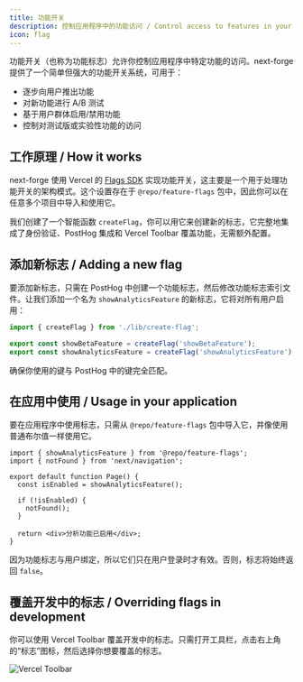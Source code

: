```yaml
---
title: 功能开关
description: 控制应用程序中的功能访问 / Control access to features in your application
icon: flag
---
```


功能开关（也称为功能标志）允许你控制应用程序中特定功能的访问。next-forge 提供了一个简单但强大的功能开关系统，可用于：

- 逐步向用户推出功能
- 对新功能进行 A/B 测试
- 基于用户群体启用/禁用功能
- 控制对测试版或实验性功能的访问

## 工作原理 / How it works

next-forge 使用 Vercel 的 [Flags SDK](https://vercel.com/docs/workflow-collaboration/feature-flags/flags-pattern-nextjs) 实现功能开关，这主要是一个用于处理功能开关的架构模式。这个设置存在于 `@repo/feature-flags` 包中，因此你可以在任意多个项目中导入和使用它。

我们创建了一个智能函数 `createFlag`，你可以用它来创建新的标志，它完整地集成了身份验证、PostHog 集成和 Vercel Toolbar 覆盖功能，无需额外配置。

## 添加新标志 / Adding a new flag

要添加新标志，只需在 PostHog 中创建一个功能标志，然后修改功能标志索引文件。让我们添加一个名为 `showAnalyticsFeature` 的新标志，它将对所有用户启用：

```ts packages/feature-flags/index.ts {4}
import { createFlag } from './lib/create-flag';

export const showBetaFeature = createFlag('showBetaFeature');
export const showAnalyticsFeature = createFlag('showAnalyticsFeature');
```

确保你使用的键与 PostHog 中的键完全匹配。

## 在应用中使用 / Usage in your application

要在应用程序中使用标志，只需从 `@repo/feature-flags` 包中导入它，并像使用普通布尔值一样使用它。

```tsx page.tsx
import { showAnalyticsFeature } from '@repo/feature-flags';
import { notFound } from 'next/navigation';

export default function Page() {
  const isEnabled = showAnalyticsFeature();

  if (!isEnabled) {
    notFound();
  }

  return <div>分析功能已启用</div>;
}
```

因为功能标志与用户绑定，所以它们只在用户登录时才有效。否则，标志将始终返回 `false`。

## 覆盖开发中的标志 / Overriding flags in development

你可以使用 Vercel Toolbar 覆盖开发中的标志。只需打开工具栏，点击右上角的“标志”图标，然后选择你想要覆盖的标志。

<Frame>
  <img src="/images/vercel-toolbar.png" alt="Vercel Toolbar" />
</Frame>